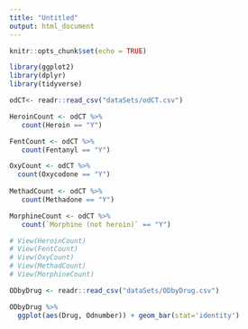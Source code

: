 ```yaml
---
title: "Untitled"
output: html_document
---
```


```r
knitr::opts_chunk$set(echo = TRUE)
```


```r
library(ggplot2)
library(dplyr)
library(tidyverse)

odCT<- readr::read_csv("dataSets/odCT.csv")

HeroinCount <- odCT %>%
   count(Heroin == "Y")

FentCount <- odCT %>%
   count(Fentanyl == "Y")

OxyCount <- odCT %>%
  count(Oxycodone == "Y")
  
MethadCount <- odCT %>%
   count(Methadone == "Y")

MorphineCount <- odCT %>%
   count(`Morphine (not heroin)` == "Y")

# View(HeroinCount)
# View(FentCount)
# View(OxyCount)
# View(MethadCount)
# View(MorphineCount)

ODbyDrug <- readr::read_csv("dataSets/ODbyDrug.csv")

ODbyDrug %>% 
  ggplot(aes(Drug, Odnumber)) + geom_bar(stat='identity')


```
